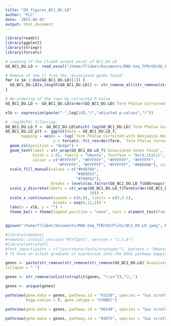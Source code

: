 ```yaml
---
title: "GO_figures_BC1_DU.LD"
author: "FLC"
date: '2022-06-03'
output: html_document
---
```

```r
library(readxl)
library(ggplot2)
library(stringr)
library(forcats)
```

```r
# Loading of the ClueGO output excel of BC1_DU.LD
GO_BC1_DU.LD <- read_excel("/home/fllobet/Documents/RNA-Seq_TFM/GO/GO_BC1_DU.LD_repGOOD.xls")

# Remove of the [] from the 'Associated genes found' 
for (x in 1:dim(GO_BC1_DU.LD)[1]) {
  GO_BC1_DU.LD[x,length(GO_BC1_DU.LD)] <- str_remove_all(str_remove(str_remove(GO_BC1_DU.LD[x,length(GO_BC1_DU.LD)],"\\["),"\\]"),"\\,")  
}

# Re-ordering of the rows by corrected P-Value
GO_BC1_DU.LD <- GO_BC1_DU.LD[order(GO_BC1_DU.LD$`Term PValue Corrected with Benjamini-Hochberg`),]
```


```r
xlb <- expression(paste("-",log[10],"(","adjusted p-values",")"))

# -log10(PV) filtering:
GO_BC1_DU.LD_f <- GO_BC1_DU.LD[which(-log(GO_BC1_DU.LD$`Term PValue Corrected with Benjamini-Hochberg`) > 0),]
GO_BC1_DU.LD_plt <- ggplot(data = GO_BC1_DU.LD_f, 
       mapping = aes(x = -log(`Term PValue Corrected with Benjamini-Hochberg`), 
                     y = forcats::fct_reorder(Term, `Term PValue Corrected with Benjamini-Hochberg`, .desc = TRUE), fill = GOGroups, width = 0.5)) + 
  geom_col(position = "dodge") + 
  geom_text(label = str_wrap(GO_BC1_DU.LD_f$`Associated Genes Found`, 115), 
            hjust = 1.02, family = "Ubuntu", fontface = "bold.italic", 
            colour = c("#FFFFFF", "#FFFFFF", "#FFFFFF", "#FFFFFF",
                       "#FFFFFF", "#FFFFFF", "#FFFFFF", "#000000"), size = 3) + 
  scale_fill_manual(values = c("#bdb76b",
                               "#4D5D53",
                               "#789F62"),
                    breaks = levels(as.factor(GO_BC1_DU.LD_f$GOGroups))) + 
  scale_y_discrete(labels = str_wrap(GO_BC1_DU.LD_f$Term[order(GO_BC1_DU.LD_f[,5], decreasing = TRUE)],
                                     30)) + 
  scale_x_continuous(expand = c(0,0), limits = c(0,9.5),
                     breaks = seq(0,11,2)) + 
  labs(x = xlb, y = "") +
  theme_bw() + theme(legend.position = "none", text = element_text(family = "Ubuntu", face = "bold", colour = "black"), axis.text = element_text(face = "bold", colour = "black"))


ggsave("/home/fllobet/Documents/RNA-Seq_TFM/GO/Plots/BC1_DU.LD.jpeg", GO_BC1_DU.LD_plt, dpi = "retina", width = 10, height = 7)
```



```r

#library(remotes)
#remotes::install_version("Rttf2pt1", version = "1.3.8")
#library(extrafont)
#font_import(paths = c("/usr/share/fonts/truetype/"), pattern = "Ubuntu*")
# To have an actual gradient of expression into the KEGG pathway mapping
```

```r
genes <- paste(str_remove(str_remove(str_remove(GO_BC1_DU.LD$`Associated Genes Found`,"\\["),"\\]"),"\\,"),
collapse = " ")

genes <- str_remove(unlist(strsplit(genes, "\\s+")),"\\,")

genes <- unique(genes)

pathview(gene.data = genes, pathway.id = "03320", species = "Sus scrofa", 
         kegg.native = T, gene.idtype = "SYMBOl")
```

```r
pathview(gene.data = genes, pathway.id = "00140", species = "Sus scrofa", kegg.native = T, gene.idtype = "SYMBOl")

pathview(gene.data = genes, pathway.id = "04975", species = "Sus scrofa", kegg.native = T, gene.idtype = "SYMBOl")

```



